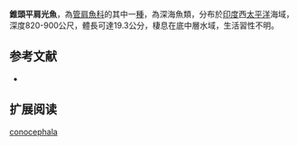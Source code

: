 {{Speciesbox
| name = 錐頭平肩光魚
| image = 
| image_width = 250px
| status = NE
| status_system = IUCN3.1
| genus = Holtbyrnia
| species = conocephala
| authority = [[Sazonov|Sazonov]], 1976
| synonyms = 
}}

'''錐頭平肩光魚'''，為[[管肩魚科|管肩魚科]]的其中一[[種|種]]，為深海魚類，分布於[[印度|印度]]西[[太平洋|太平洋]]海域，深度820-900公尺，體長可達19.3公分，棲息在底中層水域，生活習性不明。

==参考文献==
*{{FishBase_species|genus=Holtbyrnia |species=conocephala|year=2015|month=9}}

== 扩展阅读 ==
{{refbegin}}
{{wikispecies-inline|Holtbyrnia conocephala|錐頭平肩光魚}}
{{refend}}
{{Taxonbar|from=Q2418080}}

[[Category:平肩光魚屬|conocephala]]